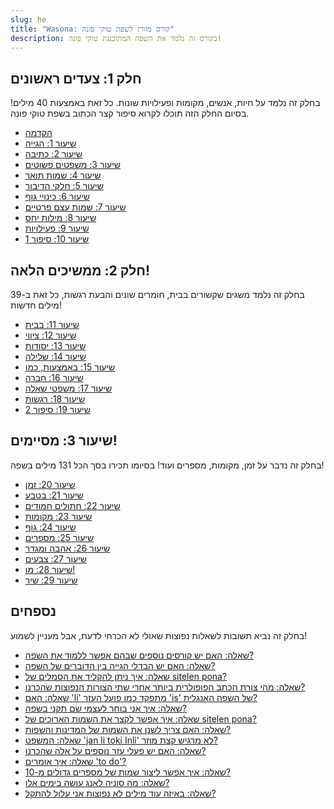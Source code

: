 ```yaml
---
slug: he
title: "Wasona: קורס מזורז לשפת טוקי פונה"
description: בקורס זה נלמד את השפה המתוכננת טוקי פונה!
---
```


## חלק 1: צעדים ראשונים

בחלק זה נלמד על חיות, אנשים, מקומות ופעילויות שונות. כל זאת באמצעות 40 מילים! בסיום החלק הזה תוכלו לקרוא סיפור קצר הכתוב בשפת טוקי פונה. 

* [הקדמה](/he/00/)
* [שיעור 1: הגייה](/he/01/)
* [שיעור 2: כתיבה](/he/02/)
* [שיעור 3: משפטים פשוטים](/he/03/)
* [שיעור 4: שמות תואר](/he/04/)
* [שיעור 5: חלקי הדיבור](/he/05/)
* [שיעור 6: כינויי גוף](/he/06/)
* [שיעור 7: שמות עצם פרטיים](/he/07/)
* [שיעור 8: מילות יחס](/he/08/)
* [שיעור 9: פעילויות](/he/09/)
* [שיעור 10: סיפור 1](/he/10/)

## חלק 2: ממשיכים הלאה!

בחלק זה נלמד משגים שקשורים בבית, חומרים שונים והבעת רגשות, כל זאת ב-39 מילים חדשות!

* [שיעור 11: בבית](/he/11/)
* [שיעור 12: ציווי](/he/12/)
* [שיעור 13: יסודות](/he/13/)
* [שיעור 14: שלילה](/he/14/)
* [שיעור 15: באמצעות, כמו](/he/15/)
* [שיעור 16: חברה](/he/16/)
* [שיעור 17: משפטי שאלה](/he/17/)
* [שיעור 18: רגשות](/he/18/)
* [שיעור 19: סיפור 2](/he/19/)

## שיעור 3: מסיימים!

בחלק זה נדבר על זמן, מקומות, מספרים ועוד! בסיומו תכירו בסך הכל 131 מילים בשפה!

* [שיעור 20: זמן](/he/20/)
* [שיעור 21: בטבע](/he/21/)
* [שיעור 22: חתולים חמודים](/he/22/)
* [שיעור 23: מקומות](/he/23/)
* [שיעור 24: גוף](/he/24/)
* [שיעור 25: מספרים](/he/25/)
* [שיעור 26: אהבה ומגדר](/he/26/)
* [שיעור 27: צבעים](/he/27/)
* [שיעור 28: מו!](/he/28/)
* [שיעור 29: שיר](/he/29/)

## נספחים

בחלק זה נביא תשובות לשאלות נפוצות שאולי לא הכרחי לדעת, אבל מעניין לשמוע!

* [שאלה: האם יש קורסים נוספים שבהם אפשר ללמוד את השפה?](/he/other-courses/)
* [שאלה: האם יש הבדלי הגייה בין הדוברים של השפה?](/he/sound-variation/)
* [שאלה: איך ניתן להקליד את הסמלים של sitelen pona?](/he/fonts/)
* [שאלה: מהי צורת הכתב הפופולרית ביותר אחרי שתי הצורות הנפוצות שהכרנו?](/he/sitelen-sitelen/)
* [שאלה: האם 'li' מתפקד כמו פועל העזר 'is' של השפה האנגלית?](/he/li-and-is/)
* [שאלה: איך אני בוחר לעצמי שם תקני בשפה?](/he/make-a-name/)
* [שאלה: איך אפשר לקצר את השמות הארוכים של sitelen pona?](/he/simpler-cartouches/)
* [שאלה: האם צריך לשנן את השמות של המדינות והשפות?](/he/languages-countries/)
* [שאלה: המשפט 'jan li toki Inli' לא מרגיש קצת מוזר?](/he/named-verbs/)
* [שאלה: האם יש פעלי עזר נוספים על אלה שהכרנו?](/he/more-preverbs/)
* [שאלה: איך אומרים 'to do'?](/he/doing/)
* [שאלה: איך אפשר ליצור שמות של מספרים גדולים מ-10?](/he/large-numbers/)
* [שאלה: מה סוניה לאנג עושה בימים אלו?](/he/jan-sonja/)
* [שאלה: באיזה עוד מילים לא נפוצות אני עלול להתקל?](/he/uncommon-words/)
